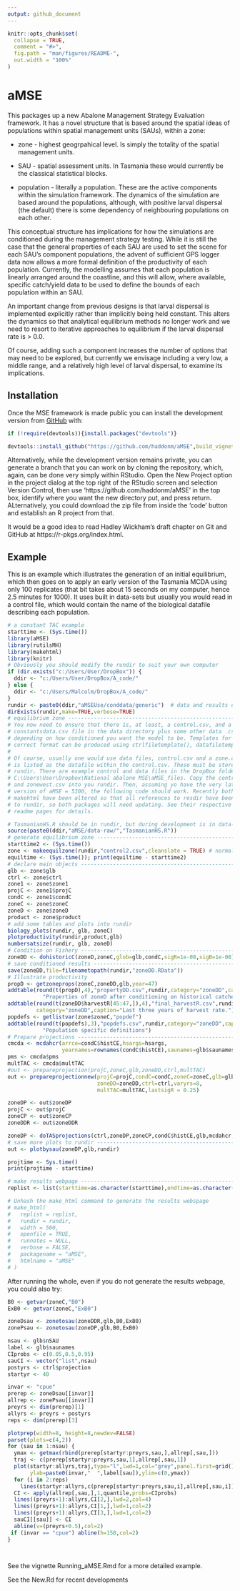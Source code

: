---
output: github_document
---

<!-- README.md is generated from README.Rmd. Please edit that file -->

```{r, include = FALSE}
knitr::opts_chunk$set(
  collapse = TRUE,
  comment = "#>",
  fig.path = "man/figures/README-",
  out.width = "100%"
)
```

# aMSE

<!-- badges: start -->
<!-- badges: end -->

This packages up a new Abalone Management Strategy Evaluation framework. It has a novel structure that is based around the spatial ideas of populations within spatial management units (SAUs), within a zone:

* zone - highest geogrpahical level. Is simply the totality of the spatial management units.

* SAU - spatial assessment units. In Tasmania these would currently be the classical statistical blocks.

* population - literally a population. These are the active components within the simulation framework. The dynamics of the simulation are based around the populations, although, with positive larval dispersal (the default) there is some dependency of neighbouring populations on each other.


This conceptual structure has implications for how the simulations are conditioned during the management strategy testing. While it is still the case that the general properties of each SAU are used to set the scene for each SAU's component populations, the advent of sufficient GPS logger data now allows a more formal definition of the productivity of each population. Currently, the modelling assumes that each population is linearly arranged around the coastline, and this will allow, where available, specific catch/yield data to be used to define the bounds of each population within an SAU. 

An important change from previous designs is that larval dispersal is implemented explicitly rather than implicitly being held constant. This alters the dynamics so that analytical equilibrium methods no longer work and we need to resort to iterative approaches to equilibrium if the larval dispersal rate is > 0.0.

Of course, adding such a component increases the number of options that may need to be explored, but currently we envisage including a very low, a middle range, and a relatively high level of larval dispersal, to examine its implications.

## Installation

Once the MSE framework is made public you can install the development version from [GitHub](https://github.com/haddonm/aMSE) with:

```{r echo=TRUE, eval=FALSE}
if (!require(devtools)){install.packages("devtools")} 

devtools::install_github("https://github.com/haddonm/aMSE",build_vignettes = TRUE)
```

Alternatively, while the development version remains private, you can generate a branch that you can work on by cloning the repository, which, again, can be done very simply within RStudio. Open the New Project option in the project dialog at the top right of the RStudio screen and selection Version Control, then use 'https://github.com/haddonm/aMSE' in the top box, identify where you want the new directory put, and press return. ALternatively, you could download the zip file from inside the 'code' button and establish an R project from that.

It would be a good idea to read Hadley Wickham's draft chapter on Git and GitHub at https://r-pkgs.org/index.html.


## Example

This is an example which illustrates the generation of an initial equilibrium, which then goes on to apply an early version of the Tasmania MCDA using only 100 replicates (that bit takes about 15 seconds on my computer, hence 2.5 minutes for 1000). It uses built in data-sets but usually you would read in a control file, which would contain the name of the biological datafile describing each population.

```{r example, echo=TRUE}
# a constant TAC example
starttime <- (Sys.time())
library(aMSE)
library(rutilsMH)
library(makehtml)
library(knitr)
# Obviously you should modify the rundir to suit your own computer
if (dir.exists("c:/Users/User/DropBox")) {
  ddir <- "c:/Users/User/DropBox/A_code/"
} else {
  ddir <- "c:/Users/Malcolm/DropBox/A_code/"
}
rundir <- paste0(ddir,"aMSEUse/conddata/generic")  # data and results directory
dirExists(rundir,make=TRUE,verbose=TRUE)
# equilibrium zone -------------------------------------------------------------
# You now need to ensure that there is, at least, a control.csv, and a 
# constantsdata.csv file in the data directory plus some other data .csv files
# depending on how conditioned you want the model to be. Templates for the
# correct format can be produced using ctrlfiletemplate(), datafiletemplate().
# 
# Of course, usually one would use data files, control.csv and a zone.csv, which
# is listed as the datafile within the control.csv. These must be stored in 
# rundir. There are example control and data files in the DropBox folder:
# C:\Users\User\Dropbox\National abalone MSE\aMSE_files. Copy the control2.csv
# and zonewest.csv into you rundir. Then, assuming yo have the very latest
# version of aMSE = 5300, the following code should work. Recently both aMSE and
# makehtml have been altered so that all references to resdir have been changed
# to rundir, so both packages will need updating. See their respective GitHub
# readme pages for details.

# TasmanianHS.R should be in rundir, but during development is in data-raw
source(paste0(ddir,"aMSE/data-raw/","TasmanianHS.R"))
# generate equilibrium zone ----------------------------------------------------
starttime2 <- (Sys.time())
zone <- makeequilzone(rundir,"control2.csv",cleanslate = TRUE) # normally would read in a file
equiltime <- (Sys.time()); print(equiltime - starttime2)
# declare main objects ---------------------------------------------------------
glb <- zone$glb
ctrl <- zone$ctrl
zone1 <- zone$zone1
projC <- zone1$projC
condC <- zone1$condC
zoneC <- zone$zoneC
zoneD <- zone$zoneD
product <- zone$product
# add some tables and plots into rundir
biology_plots(rundir, glb, zoneC)
plotproductivity(rundir,product,glb)
numbersatsize(rundir, glb, zoneD)
# Condition on Fishery ---------------------------------------------------------
zoneDD <- dohistoricC(zoneD,zoneC,glob=glb,condC,sigR=1e-08,sigB=1e-08)
# save conditioned results -----------------------------------------------------
save(zoneDD,file=filenametopath(rundir,"zoneDD.RData"))
# Illustrate productivity
propD <- getzoneprops(zoneC,zoneDD,glb,year=47)
addtable(round(t(propD),4),"propertyDD.csv",rundir,category="zoneDD",caption=
           "Properties of zoneD after conditioning on historical catches.")
addtable(round(t(zoneDD$harvestR[45:47,]),4),"final_harvestR.csv",rundir,
         category="zoneDD",caption="Last three years of harvest rate.")
popdefs <- getlistvar(zone$zoneC,"popdef")
addtable(round(t(popdefs),3),"popdefs.csv",rundir,category="zoneDD",caption=
           "Population specific definitions")
# Prepare projections ----------------------------------------------------------
cmcda <- mcdahcr(arrce=condC$histCE,hsargs=hsargs,
                 yearnames=rownames(condC$histCE),saunames=glb$saunames)
pms <- cmcda$pms
multTAC <- cmcda$multTAC
#out <- prepareprojection(projC,zoneC,glb,zoneDD,ctrl,multTAC)
out <- prepareprojectionnew(projC=projC,condC=condC,zoneC=zoneC,glb=glb,
                            zoneDD=zoneDD,ctrl=ctrl,varyrs=8,
                            multTAC=multTAC,lastsigR = 0.25)

zoneDP <- out$zoneDP
projC <- out$projC
zoneCP <- out$zoneCP
zoneDDR <- out$zoneDDR

zoneDP <- doTASprojections(ctrl,zoneDP,zoneCP,condC$histCE,glb,mcdahcr,hsargs)
# save more plots to rundir ----------------------------------------------------
out <- plotbysau(zoneDP,glb,rundir)

projtime <- Sys.time()
print(projtime - starttime)

# make results webpage ---------------------------------------------------------
replist <- list(starttime=as.character(starttime),endtime=as.character(projtime))

# Unhash the make_html command to generate the results webspage
# make_html(
#   replist = replist,
#   rundir = rundir,
#   width = 500,
#   openfile = TRUE,
#   runnotes = NULL,
#   verbose = FALSE,
#   packagename = "aMSE",
#   htmlname = "aMSE"
# )


```

After running the whole, even if you do not generate the results webpage, you could also try:


```{r combined_plot, fig.height=7, fig.width=6 }
B0 <- getvar(zoneC,"B0")
ExB0 <- getvar(zoneC,"ExB0")

zoneDsau <- zonetosau(zoneDDR,glb,B0,ExB0)
zonePsau <- zonetosau(zoneDP,glb,B0,ExB0)

nsau <- glb$nSAU
label <- glb$saunames
CIprobs <- c(0.05,0.5,0.95)
sauCI <- vector("list",nsau)
postyrs <- ctrl$projection
startyr <- 40

invar <- "cpue"
prerep <- zoneDsau[[invar]]
allrep <- zonePsau[[invar]]
preyrs <- dim(prerep)[1]
allyrs <- preyrs + postyrs
reps <- dim(prerep)[3]

plotprep(width=8, height=8,newdev=FALSE)
parset(plots=c(4,2))
for (sau in 1:nsau) {
  ymax <- getmax(rbind(prerep[startyr:preyrs,sau,],allrep[,sau,]))
  traj <- c(prerep[startyr:preyrs,sau,1],allrep[,sau,1])
  plot(startyr:allyrs,traj,type="l",lwd=1,col="grey",panel.first=grid(),
       ylab=paste0(invar,"  ",label[sau]),ylim=c(0,ymax))
  for (i in 2:reps)
    lines(startyr:allyrs,c(prerep[startyr:preyrs,sau,i],allrep[,sau,i]),lwd=1,col="grey")
  CI <- apply(allrep[,sau,],1,quantile,probs=CIprobs)
  lines((preyrs+1):allyrs,CI[2,],lwd=2,col=4)
  lines((preyrs+1):allyrs,CI[1,],lwd=1,col=2)
  lines((preyrs+1):allyrs,CI[3,],lwd=1,col=2)
  sauCI[[sau]] <- CI
  abline(v=(preyrs+0.5),col=2)
 if (invar == "cpue") abline(h=150,col=2)
}




```



See the vignette Running_aMSE.Rmd for a more detailed example.

See the New.Rd for recent developments
